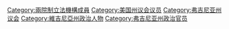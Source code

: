 [[Category:兩院制立法機構成員|Category:兩院制立法機構成員]]
[[Category:美国州议会议员|Category:美国州议会议员]]
[[Category:弗吉尼亚州议会|Category:弗吉尼亚州议会]]
[[Category:維吉尼亞州政治人物|Category:維吉尼亞州政治人物]]
[[Category:弗吉尼亚州政治官员|Category:弗吉尼亚州政治官员]]